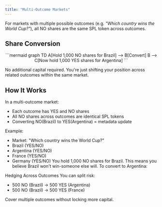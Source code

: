 ```yaml
---
title: "Multi-Outcome Markets"
---
```


For markets with multiple possible outcomes (e.g. _"Which country wins the World Cup?"_), all NO shares are the same SPL token across outcomes.

## Share Conversion

<div align="center">
```mermaid
graph TD
    A[Hold 1,000 NO shares for Brazil] --> B[Convert]
    B --> C[Now hold 1,000 YES shares for Argentina]
```

</div>

No additional capital required. You're just shifting your position across related outcomes within the same market.

## How It Works

In a multi-outcome market:

- Each outcome has YES and NO shares
- All NO shares across outcomes are identical SPL tokens
- Converting NO(Brazil) to YES(Argentina) = metadata update

Example:

- Market: "Which country wins the World Cup?"
- Brazil (YES/NO)
- Argentina (YES/NO)
- France (YES/NO)
- Germany (YES/NO) You hold 1,000 NO shares for Brazil. This means you believe Brazil won't win-someone else will. To convert to Argentina:

<Steps>
  <Step title="Burn 1,000 NO (Brazil)" titleSize="h3">
    
  </Step>
  <Step title="Mint 1,000 YES (Argentina)" titleSize="h3">
    
  </Step>
  <Step title="Zero additional capital" titleSize="h3">
    
  </Step>
</Steps>

Hedging Across Outcomes You can split risk:

- 500 NO (Brazil) → 500 YES (Argentina)
- 500 NO (Brazil) → 500 YES (France)

Cover multiple outcomes without locking more capital.